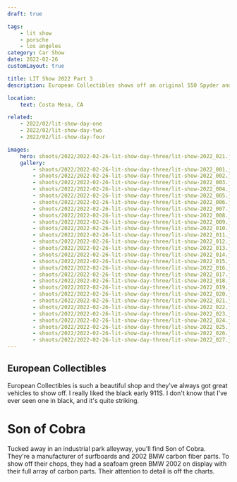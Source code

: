 ```yaml
---
draft: true

tags:
    - lit show
    - porsche
    - los angeles
category: Car Show
date: 2022-02-26
customLayout: true

title: LIT Show 2022 Part 3
description: European Collectibles shows off an original 550 Spyder and Son of Cobra displays their carbon-bodied 2002 BMW.

location:
    text: Costa Mesa, CA

related:
    - 2022/02/lit-show-day-one
    - 2022/02/lit-show-day-two
    - 2022/02/lit-show-day-four

images:
    hero: shoots/2022/2022-02-26-lit-show-day-three/lit-show-2022_021.jpg
    gallery:
        - shoots/2022/2022-02-26-lit-show-day-three/lit-show-2022_001.jpg
        - shoots/2022/2022-02-26-lit-show-day-three/lit-show-2022_002.jpg
        - shoots/2022/2022-02-26-lit-show-day-three/lit-show-2022_003.jpg
        - shoots/2022/2022-02-26-lit-show-day-three/lit-show-2022_004.jpg
        - shoots/2022/2022-02-26-lit-show-day-three/lit-show-2022_005.jpg
        - shoots/2022/2022-02-26-lit-show-day-three/lit-show-2022_006.jpg
        - shoots/2022/2022-02-26-lit-show-day-three/lit-show-2022_007.jpg
        - shoots/2022/2022-02-26-lit-show-day-three/lit-show-2022_008.jpg
        - shoots/2022/2022-02-26-lit-show-day-three/lit-show-2022_009.jpg
        - shoots/2022/2022-02-26-lit-show-day-three/lit-show-2022_010.jpg
        - shoots/2022/2022-02-26-lit-show-day-three/lit-show-2022_011.jpg
        - shoots/2022/2022-02-26-lit-show-day-three/lit-show-2022_012.jpg
        - shoots/2022/2022-02-26-lit-show-day-three/lit-show-2022_013.jpg
        - shoots/2022/2022-02-26-lit-show-day-three/lit-show-2022_014.jpg
        - shoots/2022/2022-02-26-lit-show-day-three/lit-show-2022_015.jpg
        - shoots/2022/2022-02-26-lit-show-day-three/lit-show-2022_016.jpg
        - shoots/2022/2022-02-26-lit-show-day-three/lit-show-2022_017.jpg
        - shoots/2022/2022-02-26-lit-show-day-three/lit-show-2022_018.jpg
        - shoots/2022/2022-02-26-lit-show-day-three/lit-show-2022_019.jpg
        - shoots/2022/2022-02-26-lit-show-day-three/lit-show-2022_020.jpg
        - shoots/2022/2022-02-26-lit-show-day-three/lit-show-2022_021.jpg
        - shoots/2022/2022-02-26-lit-show-day-three/lit-show-2022_022.jpg
        - shoots/2022/2022-02-26-lit-show-day-three/lit-show-2022_023.jpg
        - shoots/2022/2022-02-26-lit-show-day-three/lit-show-2022_024.jpg
        - shoots/2022/2022-02-26-lit-show-day-three/lit-show-2022_025.jpg
        - shoots/2022/2022-02-26-lit-show-day-three/lit-show-2022_026.jpg
        - shoots/2022/2022-02-26-lit-show-day-three/lit-show-2022_027.jpg
---
```


## European Collectibles

European Collectibles is such a beautiful shop and they've always got great vehicles to show off. I really liked the black early 911S. I don't know that I've ever seen one in black, and it's quite striking.

# Son of Cobra

Tucked away in an industrial park alleyway, you'll find Son of Cobra. They're a manufacturer of surfboards and 2002 BMW carbon fiber parts. To show off their chops, they had a seafoam green BMW 2002 on display with their full array of carbon parts. Their attention to detail is off the charts.
